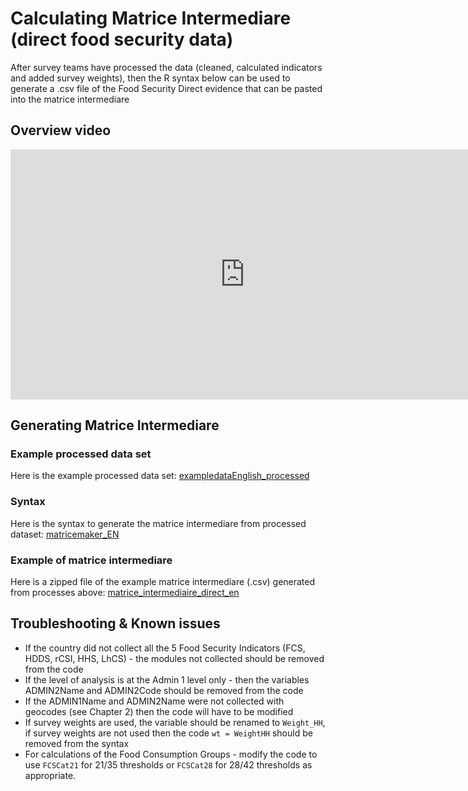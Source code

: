 # Calculating Matrice Intermediare (direct food security data)

After survey teams have processed the data (cleaned, calculated indicators and added survey weights), then the R syntax below can be used to generate a .csv file of the Food Security Direct evidence that can be pasted into the matrice intermediare

## Overview video 

<iframe width="750" height="400" src="https://www.youtube.com/embed/MfELnjz2G8E" frameborder="0" allowfullscreen></iframe>


## Generating Matrice Intermediare

### Example processed data set

Here is the example processed data set:
[exampledataEnglish_processed](https://github.com/WFP-VAM/RBD_FS_CH_guide_EN/blob/master/example_datasets/exampledataEnglish_processed.sav?raw=true) 

### Syntax

Here is the syntax to generate the matrice intermediare from processed dataset:
[matricemaker_EN](https://github.com/WFP-VAM/RBD_FS_CH_guide_EN/blob/master/syntax/matricemaker_EN.R?raw=true) 


### Example of matrice intermediare 

Here is a zipped file of the example matrice intermediare (.csv) generated from processes above:
[matrice_intermediaire_direct_en](https://github.com/WFP-VAM/RBD_FS_CH_guide_EN/blob/master/example_datasets/matrice_intermediaire_direct_en.zip?raw=true) 

## Troubleshooting & Known issues

- If the country did not collect all the 5 Food Security Indicators (FCS, HDDS, rCSI, HHS, LhCS) - the modules not collected should be removed from the code 
- If the level of analysis is at the Admin 1 level only - then the variables ADMIN2Name and ADMIN2Code should be removed from the code
- If the ADMIN1Name and ADMIN2Name were not collected with geocodes (see Chapter 2) then the code will have to be modified 
- If survey weights are used, the variable should be renamed to `Weight_HH`, if survey weights are not used then the code `wt = WeightHH` should be removed from the syntax
- For calculations of the Food Consumption Groups - modify the code to use `FCSCat21` for 21/35 thresholds  or `FCSCat28` for 28/42 thresholds as appropriate.
